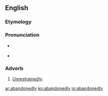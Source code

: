 ==English==

===Etymology===
{{suffix|abandoned|ly}}

===Pronunciation===
* {{a|RP}} {{IPA|/əˈbæn.dn̩.əd.li/}}
* {{a|GenAm}} {{IPA|/əˈbæn.dn̩.əd.li/}}

===Adverb===
{{en-adv}}

# [[unrestrainedly|Unrestrainedly]].

[[ar:abandonedly]]
[[ko:abandonedly]]
[[io:abandonedly]]